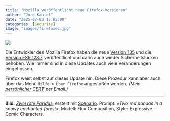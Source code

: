 ```yaml
---
title: "Mozilla veröffentlicht neue Firefox-Versionen"
author: "Jörg Kantel"
date: "2025-02-03 17:05:00"
categories: [Security]
image: "images/firefoxes.jpg"
---
```


[![](images/firefoxes-b.jpg)](https://www.flickr.com/photos/schockwellenreiter/54251674957/)

Die Entwickler des Mozilla Firefox haben die neue [Version 135](https://www.mozilla.org/en-US/firefox/135.0/releasenotes/) und die [Version ESR&nbsp;128.7](https://www.mozilla.org/en-US/firefox/128.7.0/releasenotes/) veröffentlicht und darin auch wieder Sicherheitslücken behoben. Wie immer sind in diese Updates auch viele Veränderungen eingeflossen.

Firefox weist selbst auf dieses Update hin. Diese Prozedur kann aber auch über das Menü `Hilfe > Über Firefox` angestoßen werden. *(Mein [persönlicher CERT](https://wwwuser.gwdguser.de/~mreiman1/) per Email.)*

---

**Bild**: *[Zwei rote Pandas](https://www.flickr.com/photos/schockwellenreiter/54251674957/)*, erstellt mit [Scenario](http://cognitiones.kantel-chaos-team.de/technikgeschichte/rechnerundnetze/scenario.html). Prompt: »*Two red pandas in a snowy enchanted forest*«. Modell: Flux Composition, Style: Expressive Comic Characters.